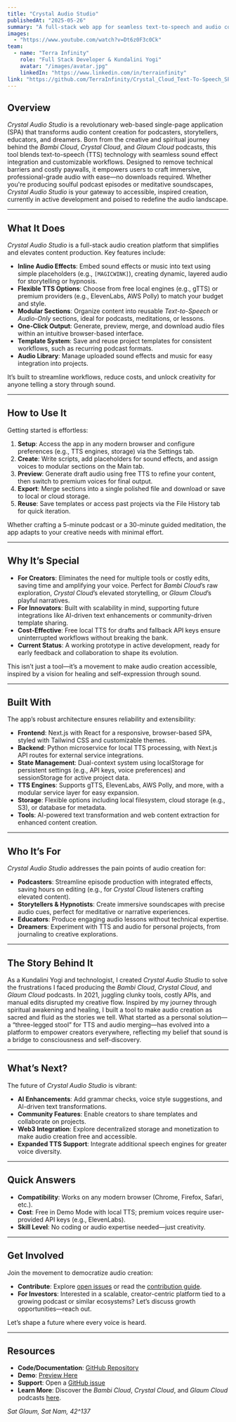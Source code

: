 ```yaml
---
title: "Crystal Audio Studio"
publishedAt: "2025-05-26"
summary: "A full-stack web app for seamless text-to-speech and audio content creation, empowering podcasters, storytellers, and educators, inspired by the Crystal Cloud Podcast."
images:
  - "https://www.youtube.com/watch?v=Dt6z0F3c0Ck"
team:
  - name: "Terra Infinity"
    role: "Full Stack Developer & Kundalini Yogi"
    avatar: "/images/avatar.jpg"
    linkedIn: "https://www.linkedin.com/in/terrainfinity"
link: "https://github.com/TerraInfinity/Crystal_Cloud_Text-To-Speech_SPA"
---
```


## Overview

*Crystal Audio Studio* is a revolutionary web-based single-page application (SPA) that transforms audio content creation for podcasters, storytellers, educators, and dreamers. Born from the creative and spiritual journey behind the *Bambi Cloud*, *Crystal Cloud*, and *Glaum Cloud* podcasts, this tool blends text-to-speech (TTS) technology with seamless sound effect integration and customizable workflows. Designed to remove technical barriers and costly paywalls, it empowers users to craft immersive, professional-grade audio with ease—no downloads required. Whether you're producing soulful podcast episodes or meditative soundscapes, *Crystal Audio Studio* is your gateway to accessible, inspired creation, currently in active development and poised to redefine the audio landscape.

---

## What It Does

*Crystal Audio Studio* is a full-stack audio creation platform that simplifies and elevates content production. Key features include:

- **Inline Audio Effects**: Embed sound effects or music into text using simple placeholders (e.g., `[MAGICWINK]`), creating dynamic, layered audio for storytelling or hypnosis.
- **Flexible TTS Options**: Choose from free local engines (e.g., gTTS) or premium providers (e.g., ElevenLabs, AWS Polly) to match your budget and style.
- **Modular Sections**: Organize content into reusable *Text-to-Speech* or *Audio-Only* sections, ideal for podcasts, meditations, or lessons.
- **One-Click Output**: Generate, preview, merge, and download audio files within an intuitive browser-based interface.
- **Template System**: Save and reuse project templates for consistent workflows, such as recurring podcast formats.
- **Audio Library**: Manage uploaded sound effects and music for easy integration into projects.

It’s built to streamline workflows, reduce costs, and unlock creativity for anyone telling a story through sound.

---

## How to Use It

Getting started is effortless:

1. **Setup**: Access the app in any modern browser and configure preferences (e.g., TTS engines, storage) via the Settings tab.
2. **Create**: Write scripts, add placeholders for sound effects, and assign voices to modular sections on the Main tab.
3. **Preview**: Generate draft audio using free TTS to refine your content, then switch to premium voices for final output.
4. **Export**: Merge sections into a single polished file and download or save to local or cloud storage.
5. **Reuse**: Save templates or access past projects via the File History tab for quick iteration.

Whether crafting a 5-minute podcast or a 30-minute guided meditation, the app adapts to your creative needs with minimal effort.

---

## Why It’s Special

- **For Creators**: Eliminates the need for multiple tools or costly edits, saving time and amplifying your voice. Perfect for *Bambi Cloud*’s raw exploration, *Crystal Cloud*’s elevated storytelling, or *Glaum Cloud*’s playful narratives.
- **For Innovators**: Built with scalability in mind, supporting future integrations like AI-driven text enhancements or community-driven template sharing.
- **Cost-Effective**: Free local TTS for drafts and fallback API keys ensure uninterrupted workflows without breaking the bank.
- **Current Status**: A working prototype in active development, ready for early feedback and collaboration to shape its evolution.

This isn’t just a tool—it’s a movement to make audio creation accessible, inspired by a vision for healing and self-expression through sound.

---

## Built With

The app’s robust architecture ensures reliability and extensibility:

- **Frontend**: Next.js with React for a responsive, browser-based SPA, styled with Tailwind CSS and customizable themes.
- **Backend**: Python microservice for local TTS processing, with Next.js API routes for external service integrations.
- **State Management**: Dual-context system using localStorage for persistent settings (e.g., API keys, voice preferences) and sessionStorage for active project data.
- **TTS Engines**: Supports gTTS, ElevenLabs, AWS Polly, and more, with a modular service layer for easy expansion.
- **Storage**: Flexible options including local filesystem, cloud storage (e.g., S3), or database for metadata.
- **Tools**: AI-powered text transformation and web content extraction for enhanced content creation.

---

## Who It’s For

*Crystal Audio Studio* addresses the pain points of audio creation for:

- **Podcasters**: Streamline episode production with integrated effects, saving hours on editing (e.g., for *Crystal Cloud* listeners crafting elevated content).
- **Storytellers & Hypnotists**: Create immersive soundscapes with precise audio cues, perfect for meditative or narrative experiences.
- **Educators**: Produce engaging audio lessons without technical expertise.
- **Dreamers**: Experiment with TTS and audio for personal projects, from journaling to creative explorations.

---

## The Story Behind It

As a Kundalini Yogi and technologist, I created *Crystal Audio Studio* to solve the frustrations I faced producing the *Bambi Cloud*, *Crystal Cloud*, and *Glaum Cloud* podcasts. In 2021, juggling clunky tools, costly APIs, and manual edits disrupted my creative flow. Inspired by my journey through spiritual awakening and healing, I built a tool to make audio creation as sacred and fluid as the stories we tell. What started as a personal solution—a “three-legged stool” for TTS and audio merging—has evolved into a platform to empower creators everywhere, reflecting my belief that sound is a bridge to consciousness and self-discovery.

---

## What’s Next?

The future of *Crystal Audio Studio* is vibrant:

- **AI Enhancements**: Add grammar checks, voice style suggestions, and AI-driven text transformations.
- **Community Features**: Enable creators to share templates and collaborate on projects.
- **Web3 Integration**: Explore decentralized storage and monetization to make audio creation free and accessible.
- **Expanded TTS Support**: Integrate additional speech engines for greater voice diversity.

---

## Quick Answers

- **Compatibility**: Works on any modern browser (Chrome, Firefox, Safari, etc.).
- **Cost**: Free in Demo Mode with local TTS; premium voices require user-provided API keys (e.g., ElevenLabs).
- **Skill Level**: No coding or audio expertise needed—just creativity.

---

## Get Involved

Join the movement to democratize audio creation:

- **Contribute**: Explore [open issues](https://github.com/TerraInfinity/Crystal_Cloud_Text-To-Speech_SPA/issues) or read the [contribution guide](https://github.com/TerraInfinity/Crystal_Cloud_Text-To-Speech_SPA/blob/main/CONTRIBUTING.md).
- **For Investors**: Interested in a scalable, creator-centric platform tied to a growing podcast or similar ecosystems? Let’s discuss growth opportunities—reach out.

Let’s shape a future where every voice is heard.

---

## Resources

- **Code/Documentation**: [GitHub Repository](https://github.com/TerraInfinity/Crystal_Cloud_Text-To-Speech_SPA)
- **Demo**: [Preview Here](https://www.youtube.com/watch?v=Dt6z0F3c0Ck)
- **Support**: Open a [GitHub issue](https://github.com/TerraInfinity/Crystal_Cloud_Text-To-Speech_SPA/issues)
- **Learn More**: Discover the *Bambi Cloud*, *Crystal Cloud*, and *Glaum Cloud* podcasts [here](https://crystalcloudpodcast.terrainfinity.ca).

*Sat Glaum, Sat Nam, 42^137*